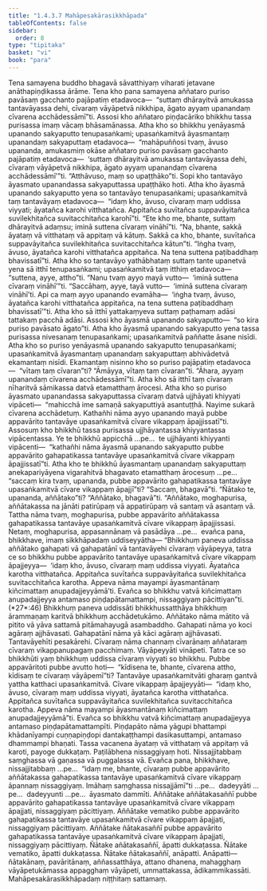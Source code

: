 ```yaml
---
title: "1.4.3.7 Mahāpesakārasikkhāpada"
tableOfContents: false
sidebar:
  order: 8
type: "tipitaka"
basket: "vi"
book: "para"
---
```



<DynamicBreadcrumb />

<Division number="641" book="para" bookNo="1" page="370">

<Paragraph number="2362" book="para">
Tena samayena buddho bhagavā sāvatthiyaṃ viharati jetavane anāthapiṇḍikassa ārāme. Tena kho pana samayena aññataro puriso pavāsaṃ gacchanto pajāpatiṃ etadavoca—  “suttaṃ dhārayitvā amukassa tantavāyassa dehi, cīvaraṃ vāyāpetvā nikkhipa, āgato ayyaṃ upanandaṃ cīvarena acchādessāmī”ti. Assosi kho aññataro piṇḍacāriko bhikkhu tassa purisassa imaṃ vācaṃ bhāsamānassa. Atha kho so bhikkhu yenāyasmā upanando sakyaputto tenupasaṅkami; upasaṅkamitvā āyasmantaṃ upanandaṃ sakyaputtaṃ etadavoca—  “mahāpuññosi tvaṃ, āvuso upananda, amukasmiṃ okāse aññataro puriso pavāsaṃ gacchanto pajāpatiṃ etadavoca—  ‘suttaṃ dhārayitvā amukassa tantavāyassa dehi, cīvaraṃ vāyāpetvā nikkhipa, āgato ayyaṃ upanandaṃ cīvarena acchādessāmī’”ti. “Atthāvuso, maṃ so upaṭṭhāko”ti. Sopi kho tantavāyo āyasmato upanandassa sakyaputtassa upaṭṭhāko hoti.
</Paragraph>

<Paragraph number="2363" book="para">
Atha kho āyasmā upanando sakyaputto yena so tantavāyo tenupasaṅkami; upasaṅkamitvā taṃ tantavāyaṃ etadavoca—  “idaṃ kho, āvuso, cīvaraṃ maṃ uddissa viyyati; āyatañca karohi vitthatañca. Appitañca suvītañca suppavāyitañca suvilekhitañca suvitacchitañca karohī”ti. “Ete kho me, bhante, suttaṃ dhārayitvā adaṃsu; iminā suttena cīvaraṃ vināhī”ti. “Na, bhante, sakkā āyataṃ vā vitthataṃ vā appitaṃ vā kātuṃ. Sakkā ca kho, bhante, suvītañca suppavāyitañca suvilekhitañca suvitacchitañca kātun”ti. “Iṅgha tvaṃ, āvuso, āyatañca karohi vitthatañca appitañca. Na tena suttena paṭibaddhaṃ bhavissatī”ti.
</Paragraph>

<Paragraph number="2364" book="para">
Atha kho so tantavāyo yathābhataṃ suttaṃ tante upanetvā yena sā itthī tenupasaṅkami; upasaṅkamitvā taṃ itthiṃ etadavoca—  “suttena, ayye, attho”ti. “Nanu tvaṃ ayyo mayā vutto—  ‘iminā suttena cīvaraṃ vināhī’”ti. “Saccāhaṃ, ayye, tayā vutto—  ‘iminā suttena cīvaraṃ vināhī’ti. Api ca maṃ ayyo upanando evamāha—  ‘iṅgha tvaṃ, āvuso, āyatañca karohi vitthatañca appitañca, na tena suttena paṭibaddhaṃ bhavissatī’”ti. Atha kho sā itthī yattakaṃyeva suttaṃ paṭhamaṃ adāsi tattakaṃ pacchā adāsi. Assosi kho āyasmā upanando sakyaputto—  “so kira puriso pavāsato āgato”ti. Atha kho āyasmā upanando sakyaputto yena tassa purisassa nivesanaṃ tenupasaṅkami; upasaṅkamitvā paññatte āsane nisīdi. Atha kho so puriso yenāyasmā upanando sakyaputto tenupasaṅkami; upasaṅkamitvā āyasmantaṃ upanandaṃ sakyaputtaṃ abhivādetvā ekamantaṃ nisīdi. Ekamantaṃ nisinno kho so puriso pajāpatiṃ etadavoca—  “vītaṃ taṃ cīvaran”ti? “Āmāyya, vītaṃ taṃ cīvaran”ti. “Āhara, ayyaṃ upanandaṃ cīvarena acchādessāmī”ti. Atha kho sā itthī taṃ cīvaraṃ nīharitvā sāmikassa datvā etamatthaṃ ārocesi. Atha kho so puriso āyasmato upanandassa sakyaputtassa cīvaraṃ datvā ujjhāyati khiyyati vipāceti—  “mahicchā ime samaṇā sakyaputtiyā asantuṭṭhā. Nayime sukarā cīvarena acchādetuṃ. Kathañhi nāma ayyo upanando mayā pubbe appavārito tantavāye upasaṅkamitvā cīvare vikappaṃ āpajjissatī”ti.
</Paragraph>

<Paragraph number="2365" book="para">
Assosuṃ kho bhikkhū tassa purisassa ujjhāyantassa khiyyantassa vipācentassa. Ye te bhikkhū appicchā …pe…  te ujjhāyanti khiyyanti vipācenti—  “kathañhi nāma āyasmā upanando sakyaputto pubbe appavārito gahapatikassa tantavāye upasaṅkamitvā cīvare vikappaṃ āpajjissatī”ti.
</Paragraph>

<Paragraph number="2366" book="para">
Atha kho te bhikkhū āyasmantaṃ upanandaṃ sakyaputtaṃ anekapariyāyena vigarahitvā bhagavato etamatthaṃ ārocesuṃ …pe…  “saccaṃ kira tvaṃ, upananda, pubbe appavārito gahapatikassa tantavāye upasaṅkamitvā cīvare vikappaṃ āpajjī”ti? “Saccaṃ, bhagavā”ti. “Ñātako te, upananda, aññātako”ti? “Aññātako, bhagavā”ti. “Aññātako, moghapurisa, aññātakassa na jānāti patirūpaṃ vā appatirūpaṃ vā santaṃ vā asantaṃ vā. Tattha nāma tvaṃ, moghapurisa, pubbe appavārito aññātakassa gahapatikassa tantavāye upasaṅkamitvā cīvare vikappaṃ āpajjissasi. Netaṃ, moghapurisa, appasannānaṃ vā pasādāya …pe…  evañca pana, bhikkhave, imaṃ sikkhāpadaṃ uddiseyyātha—
</Paragraph>

</Division>
<Division number="642" book="para" bookNo="1" page="372">

<Paragraph number="2367" book="para">
<Emphasis>“Bhikkhuṃ paneva uddissa aññātako gahapati vā gahapatānī vā tantavāyehi cīvaraṃ vāyāpeyya, tatra ce so bhikkhu pubbe appavārito tantavāye upasaṅkamitvā cīvare vikappaṃ āpajjeyya—  ‘idaṃ kho, āvuso, cīvaraṃ maṃ uddissa viyyati. Āyatañca karotha vitthatañca. Appitañca suvītañca suppavāyitañca suvilekhitañca suvitacchitañca karotha. Appeva nāma mayampi āyasmantānaṃ kiñcimattaṃ anupadajjeyyāmā’ti. Evañca so bhikkhu vatvā kiñcimattaṃ anupadajjeyya antamaso piṇḍapātamattampi, nissaggiyaṃ pācittiyan”</Emphasis>ti. (*27*:<Emphasis>46</Emphasis>)
</Paragraph>

</Division>
<Division number="643" book="para" bookNo="1" page="372">

<Paragraph number="2368" book="para">
<Emphasis>Bhikkhuṃ paneva uddissā</Emphasis>ti bhikkhussatthāya bhikkhuṃ ārammaṇaṃ karitvā bhikkhuṃ acchādetukāmo.
</Paragraph>

<Paragraph number="2369" book="para">
<Emphasis>Aññātako</Emphasis> nāma mātito vā pitito vā yāva sattamā pitāmahayugā asambaddho.
</Paragraph>

<Paragraph number="2370" book="para">
<Emphasis>Gahapati</Emphasis> nāma yo koci agāraṃ ajjhāvasati.
</Paragraph>

<Paragraph number="2371" book="para">
<Emphasis>Gahapatānī</Emphasis> nāma yā kāci agāraṃ ajjhāvasati.
</Paragraph>

<Paragraph number="2372" book="para">
<Emphasis>Tantavāyehī</Emphasis>ti pesakārehi.
</Paragraph>

<Paragraph number="2373" book="para">
<Emphasis>Cīvaraṃ</Emphasis> nāma channaṃ cīvarānaṃ aññataraṃ cīvaraṃ vikappanupagaṃ pacchimaṃ.
</Paragraph>

<Paragraph number="2374" book="para">
<Emphasis>Vāyāpeyyā</Emphasis>ti vināpeti.
</Paragraph>

<Paragraph number="2375" book="para">
<Emphasis>Tatra ce so bhikkhū</Emphasis>ti yaṃ bhikkhuṃ uddissa cīvaraṃ viyyati so bhikkhu.
</Paragraph>

<Paragraph number="2376" book="para">
<Emphasis>Pubbe appavārito</Emphasis>ti pubbe avutto hoti—  “kīdisena te, bhante, cīvarena attho, kīdisaṃ te cīvaraṃ vāyāpemī”ti?
</Paragraph>

<Paragraph number="2377" book="para">
<Emphasis>Tantavāye upasaṅkamitvā</Emphasis>ti gharaṃ gantvā yattha katthaci upasaṅkamitvā.
</Paragraph>

<Paragraph number="2378" book="para">
<Emphasis>Cīvare vikappaṃ āpajjeyyā</Emphasis>ti—  “idaṃ kho, āvuso, cīvaraṃ maṃ uddissa viyyati, āyatañca karotha vitthatañca. Appitañca suvītañca suppavāyitañca suvilekhitañca suvitacchitañca karotha. Appeva nāma mayampi āyasmantānaṃ kiñcimattaṃ anupadajjeyyāmā”ti.
</Paragraph>

<Paragraph number="2379" book="para">
<Emphasis>Evañca so bhikkhu vatvā kiñcimattaṃ anupadajjeyya antamaso piṇḍapātamattampī</Emphasis>ti. <Emphasis>Piṇḍapāto</Emphasis> nāma yāgupi bhattampi khādanīyampi cuṇṇapiṇḍopi dantakaṭṭhampi dasikasuttampi, antamaso dhammampi bhaṇati.
</Paragraph>

<Paragraph number="2380" book="para">
Tassa vacanena āyataṃ vā vitthataṃ vā appitaṃ vā karoti, payoge dukkaṭaṃ. Paṭilābhena nissaggiyaṃ hoti. Nissajjitabbaṃ saṃghassa vā gaṇassa vā puggalassa vā. Evañca pana, bhikkhave, nissajjitabbaṃ …pe…  “idaṃ me, bhante, cīvaraṃ pubbe appavārito aññātakassa gahapatikassa tantavāye upasaṅkamitvā cīvare vikappaṃ āpannaṃ nissaggiyaṃ. Imāhaṃ saṃghassa nissajjāmī”ti …pe…  dadeyyāti …pe…  dadeyyunti …pe…  āyasmato dammīti.
</Paragraph>

</Division>
<Division number="644" book="para" bookNo="1" page="373">

<Paragraph number="2381" book="para">
Aññātake aññātakasaññī pubbe appavārito gahapatikassa tantavāye upasaṅkamitvā cīvare vikappaṃ āpajjati, nissaggiyaṃ pācittiyaṃ. Aññātake vematiko pubbe appavārito gahapatikassa tantavāye upasaṅkamitvā cīvare vikappaṃ āpajjati, nissaggiyaṃ pācittiyaṃ. Aññātake ñātakasaññī pubbe appavārito gahapatikassa tantavāye upasaṅkamitvā cīvare vikappaṃ āpajjati, nissaggiyaṃ pācittiyaṃ.
</Paragraph>

<Paragraph number="2382" book="para">
Ñātake añātakasaññī, āpatti dukkaṭassa. Ñātake vematiko, āpatti dukkaṭassa. Ñātake ñātakasaññī, anāpatti.
</Paragraph>

</Division>
<Division number="645" book="para" bookNo="1" page="374">

<Paragraph number="2383" book="para">
Anāpatti—  ñātakānaṃ, pavāritānaṃ, aññassatthāya, attano dhanena, mahagghaṃ vāyāpetukāmassa appagghaṃ vāyāpeti, ummattakassa, ādikammikassāti.

</Paragraph>
</Division>

<Paragraph number="2384" type="center" book="para">
Mahāpesakārasikkhāpadaṃ niṭṭhitaṃ sattamaṃ.
</Paragraph>
